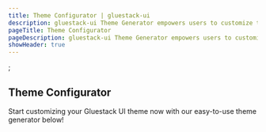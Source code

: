 ```yaml
---
title: Theme Configurator | gluestack-ui
description: gluestack-ui Theme Generator empowers users to customize their Gluestack theme according to their preferences. With this tool, users can modify their project's theme and colors.
pageTitle: Theme Configurator
pageDescription: gluestack-ui Theme Generator empowers users to customize their Gluestack theme according to their preferences. With this tool, users can modify their project's theme and colors.
showHeader: true
---
```





<Meta title="ui/Home/Theme Configuration/Theme/Theme Configurator" />;

## Theme Configurator

Start customizing your Gluestack UI theme now with our easy-to-use theme generator below!

<ThemeConfiguratorComponent />
